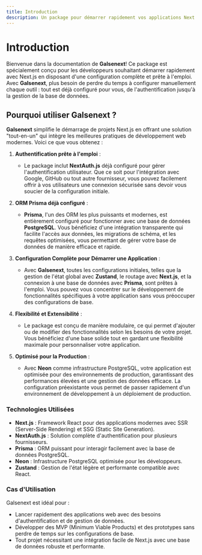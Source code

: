 ```yaml
---
title: Introduction
description: Un package pour démarrer rapidement vos applications Next.js avec une configuration complète.
---
```


# Introduction

Bienvenue dans la documentation de **Galsenext**! Ce package est spécialement conçu pour les développeurs souhaitant démarrer rapidement avec Next.js en disposant d'une configuration complète et prête à l'emploi. Avec **Galsenext**, plus besoin de perdre du temps à configurer manuellement chaque outil : tout est déjà configuré pour vous, de l'authentification jusqu'à la gestion de la base de données.

## Pourquoi utiliser Galsenext ?

**Galsenext** simplifie le démarrage de projets Next.js en offrant une solution "tout-en-un" qui intègre les meilleures pratiques de développement web modernes. Voici ce que vous obtenez :

1. **Authentification prête à l'emploi** :

   - Le package inclut **NextAuth.js** déjà configuré pour gérer l'authentification utilisateur. Que ce soit pour l'intégration avec Google, GitHub ou tout autre fournisseur, vous pouvez facilement offrir à vos utilisateurs une connexion sécurisée sans devoir vous soucier de la configuration initiale.

2. **ORM Prisma déjà configuré** :

   - **Prisma**, l'un des ORM les plus puissants et modernes, est entièrement configuré pour fonctionner avec une base de données **PostgreSQL**. Vous bénéficiez d'une intégration transparente qui facilite l'accès aux données, les migrations de schéma, et les requêtes optimisées, vous permettant de gérer votre base de données de manière efficace et rapide.

3. **Configuration Complète pour Démarrer une Application** :

   - Avec **Galsenext**, toutes les configurations initiales, telles que la gestion de l'état global avec **Zustand**, le routage avec **Next.js**, et la connexion à une base de données avec **Prisma**, sont prêtes à l'emploi. Vous pouvez vous concentrer sur le développement de fonctionnalités spécifiques à votre application sans vous préoccuper des configurations de base.

4. **Flexibilité et Extensibilité** :

   - Le package est conçu de manière modulaire, ce qui permet d'ajouter ou de modifier des fonctionnalités selon les besoins de votre projet. Vous bénéficiez d'une base solide tout en gardant une flexibilité maximale pour personnaliser votre application.

5. **Optimisé pour la Production** :
   - Avec **Neon** comme infrastructure PostgreSQL, votre application est optimisée pour des environnements de production, garantissant des performances élevées et une gestion des données efficace. La configuration préexistante vous permet de passer rapidement d'un environnement de développement à un déploiement de production.

### Technologies Utilisées

- **Next.js** : Framework React pour des applications modernes avec SSR (Server-Side Rendering) et SSG (Static Site Generation).
- **NextAuth.js** : Solution complète d'authentification pour plusieurs fournisseurs.
- **Prisma** : ORM puissant pour interagir facilement avec la base de données PostgreSQL.
- **Neon** : Infrastructure PostgreSQL optimisée pour les développeurs.
- **Zustand** : Gestion de l'état légère et performante compatible avec React.

### Cas d'Utilisation

Galsenext est idéal pour :

- Lancer rapidement des applications web avec des besoins d'authentification et de gestion de données.
- Développer des MVP (Minimum Viable Products) et des prototypes sans perdre de temps sur les configurations de base.
- Tout projet nécessitant une intégration facile de Next.js avec une base de données robuste et performante.
